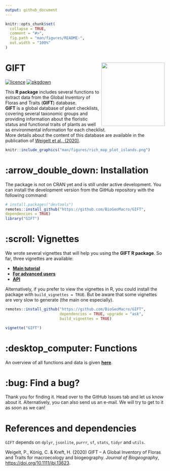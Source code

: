 ```yaml
---
output: github_document
---
```


<!-- README.md is generated from README.Rmd. Please edit that file -->

```r
knitr::opts_chunk$set(
  collapse = TRUE,
  comment = "#>",
  fig.path = "man/figures/README-",
  out.width = "100%"
)
```

# GIFT <img src="man/figures/GIFT_hexlogo.png" align="right" alt="" width="200" />

<!-- badges: start -->
[![licence](https://img.shields.io/badge/Licence-GPL--3-blue.svg)](https://www.r-project.org/Licenses/GPL-3)
[![pkgdown](https://github.com/BioGeoMacro/GIFT/actions/workflows/pkgdown.yaml/badge.svg)](https://github.com/BioGeoMacro/GIFT/actions/workflows/pkgdown.yaml)  
<!-- badges: end -->

This **R package** includes several functions to extract data from the Global
Inventory of Floras and Traits (**GIFT**) database.
<br>
**GIFT** is a global database of plant checklists, covering several taxonomic
groups and providing information about the floristic status and functional
traits of plants as well as environmental information for each checklist.
<br>
More details about the content of this database are available in the
publication of [Weigelt et al., (2020)](https://doi.org/10.1111/jbi.13623).  

```r
knitr::include_graphics("man/figures/rich_map_plot_islands.png")
```

# :arrow_double_down: Installation

The package is not on CRAN yet and is still under active development. You can
install the development version from the GitHub repository with the following
command:

``` r
# install.packages("devtools")
remotes::install_github("https://github.com/BioGeoMacro/GIFT",
dependencies = TRUE)
library("GIFT")
```

# :scroll: Vignettes

We wrote several vignettes that will help you using the **GIFT R package**.
So far, three vignettes are available: <br>

- **[Main tutorial](https://biogeomacro.github.io/GIFT/articles/GIFT.html)**  
- **[For advanced users](https://biogeomacro.github.io/GIFT/articles/GIFT_advanced_users.html)**  
- **[API](https://biogeomacro.github.io/GIFT/articles/GIFT_API.html)**  

Alternatively, if you prefer to view the vignettes in R, you could install the
package with `build_vignettes = TRUE`. But be aware that some vignettes are
very slow to generate (the main one especially).

```r
remotes::install_github("https://github.com/BioGeoMacro/GIFT", 
                        dependencies = TRUE, upgrade = "ask", 
                        build_vignettes = TRUE)

vignette("GIFT")
```

# :desktop_computer: Functions

An overview of all functions and data is given 
**[here](https://biogeomacro.github.io/GIFT/reference/index.html)**.

# :bug: Find a bug?

Thank you for finding it. Head over to the GitHub Issues tab and let us know
about it. Alternatively, you can also send us an e-mail.
We will try to get to it as soon as we can!

# References and dependencies  

`GIFT` depends on `dplyr`, `jsonlite`, `purrr`, `sf`, `stats`, `tidyr` and
`utils`.
  
Weigelt, P., König, C. & Kreft, H. (2020) GIFT – A Global Inventory of Floras
and Traits for macroecology and biogeography. *Journal of Biogeography*, 
[https://doi.org/10.1111/jbi.13623](https://doi.org/10.1111/jbi.13623).

